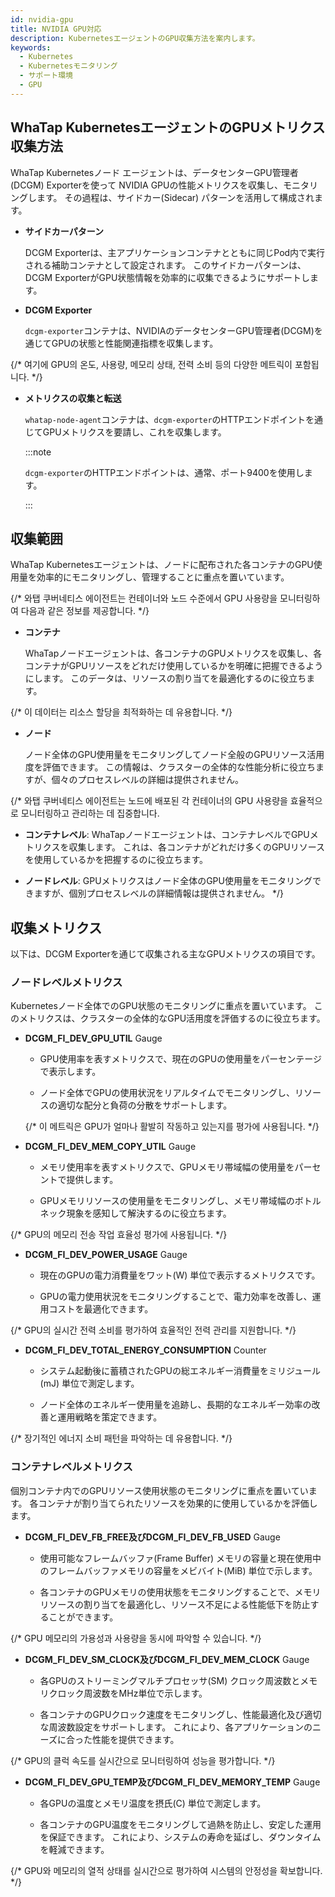 ```yaml
---
id: nvidia-gpu
title: NVIDIA GPU対応
description: KubernetesエージェントのGPU収集方法を案内します。
keywords:
  - Kubernetes
  - Kubernetesモニタリング
  - サポート環境
  - GPU
---
```


## WhaTap KubernetesエージェントのGPUメトリクス収集方法

WhaTap Kubernetesノード エージェントは、データセンターGPU管理者(DCGM) Exporterを使って NVIDIA GPUの性能メトリクスを収集し、モニタリングします。 その過程は、サイドカー(Sidecar) パターンを活用して構成されます。

- **サイドカーパターン**

  DCGM Exporterは、主アプリケーションコンテナとともに同じPod内で実行される補助コンテナとして設定されます。 このサイドカーパターンは、DCGM ExporterがGPU状態情報を効率的に収集できるようにサポートします。

- **DCGM Exporter** 

  `dcgm-exporter`コンテナは、NVIDIAのデータセンターGPU管理者(DCGM)を通じてGPUの状態と性能関連指標を収集します。 

{/* 여기에 GPU의 온도, 사용량, 메모리 상태, 전력 소비 등의 다양한 메트릭이 포함됩니다. */}

- **メトリクスの収集と転送** 

  `whatap-node-agent`コンテナは、`dcgm-exporter`のHTTPエンドポイントを通じてGPUメトリクスを要請し、これを収集します。 

  :::note 

  `dcgm-exporter`のHTTPエンドポイントは、通常、ポート9400を使用します。

  :::

## 収集範囲

WhaTap Kubernetesエージェントは、ノードに配布された各コンテナのGPU使用量を効率的にモニタリングし、管理することに重点を置いています。

{/* 와탭 쿠버네티스 에이전트는 컨테이너와 노드 수준에서 GPU 사용량을 모니터링하여 다음과 같은 정보를 제공합니다.  */}

- **コンテナ**

  WhaTapノードエージェントは、各コンテナのGPUメトリクスを収集し、各コンテナがGPUリソースをどれだけ使用しているかを明確に把握できるようにします。 このデータは、リソースの割り当てを最適化するのに役立ちます。

{/* 이 데이터는 리소스 할당을 최적화하는 데 유용합니다. */}

- **ノード**

  ノード全体のGPU使用量をモニタリングしてノード全般のGPUリソース活用度を評価できます。 この情報は、クラスターの全体的な性能分析に役立ちますが、個々のプロセスレベルの詳細は提供されません。

{/* 와탭 쿠버네티스 에이전트는 노드에 배포된 각 컨테이너의 GPU 사용량을 효율적으로 모니터링하고 관리하는 데 집중합니다.

- **コンテナレベル**: WhaTapノードエージェントは、コンテナレベルでGPUメトリクスを収集します。 これは、各コンテナがどれだけ多くのGPUリソースを使用しているかを把握するのに役立ちます。

- **ノードレベル**: GPUメトリクスはノード全体のGPU使用量をモニタリングできますが、個別プロセスレベルの詳細情報は提供されません。 */}

## 収集メトリクス

以下は、DCGM Exporterを通じて収集される主なGPUメトリクスの項目です。 

### ノードレベルメトリクス

Kubernetesノード全体でのGPU状態のモニタリングに重点を置いています。 このメトリクスは、クラスターの全体的なGPU活用度を評価するのに役立ちます。

- **DCGM_FI_DEV_GPU_UTIL** <span class='type'>Gauge</span> 

  - GPU使用率を表すメトリクスで、現在のGPUの使用量をパーセンテージで表示します。 

  - ノード全体でGPUの使用状況をリアルタイムでモニタリングし、リソースの適切な配分と負荷の分散をサポートします。

  {/* 이 메트릭은 GPU가 얼마나 활발히 작동하고 있는지를 평가에 사용됩니다. */}

- **DCGM_FI_DEV_MEM_COPY_UTIL** <span class='type'>Gauge</span>

  - メモリ使用率を表すメトリクスで、GPUメモリ帯域幅の使用量をパーセントで提供します。 

  - GPUメモリリソースの使用量をモニタリングし、メモリ帯域幅のボトルネック現象を感知して解決するのに役立ちます。

{/* GPU의 메모리 전송 작업 효율성 평가에 사용됩니다. */}

- **DCGM_FI_DEV_POWER_USAGE** <span class='type'>Gauge</span>

  - 現在のGPUの電力消費量をワット(W) 単位で表示するメトリクスです。 

  - GPUの電力使用状況をモニタリングすることで、電力効率を改善し、運用コストを最適化できます。

{/* GPU의 실시간 전력 소비를 평가하여 효율적인 전력 관리를 지원합니다. */}

- **DCGM_FI_DEV_TOTAL_ENERGY_CONSUMPTION** <span class='type'>Counter</span>

  - システム起動後に蓄積されたGPUの総エネルギー消費量をミリジュール(mJ) 単位で測定します。 

  - ノード全体のエネルギー使用量を追跡し、長期的なエネルギー効率の改善と運用戦略を策定できます。

{/* 장기적인 에너지 소비 패턴을 파악하는 데 유용합니다. */}

### コンテナレベルメトリクス

個別コンテナ内でのGPUリソース使用状態のモニタリングに重点を置いています。 各コンテナが割り当てられたリソースを効果的に使用しているかを評価します。

- **DCGM_FI_DEV_FB_FREE及びDCGM_FI_DEV_FB_USED** <span class='type'>Gauge</span>

  - 使用可能なフレームバッファ(Frame Buffer) メモリの容量と現在使用中のフレームバッファメモリの容量をメビバイト(MiB) 単位で示します。 

  - 各コンテナのGPUメモリの使用状態をモニタリングすることで、メモリリソースの割り当てを最適化し、リソース不足による性能低下を防止することができます。

{/* GPU 메모리의 가용성과 사용량을 동시에 파악할 수 있습니다. */}

- **DCGM_FI_DEV_SM_CLOCK及びDCGM_FI_DEV_MEM_CLOCK** <span class='type'>Gauge</span>

  - 各GPUのストリーミングマルチプロセッサ(SM) クロック周波数とメモリクロック周波数をMHz単位で示します。 

  - 各コンテナのGPUクロック速度をモニタリングし、性能最適化及び適切な周波数設定をサポートします。 これにより、各アプリケーションのニーズに合った性能を提供できます。

{/* GPU의 클럭 속도를 실시간으로 모니터링하여 성능을 평가합니다. */}

- **DCGM_FI_DEV_GPU_TEMP及びDCGM_FI_DEV_MEMORY_TEMP** <span class='type'>Gauge</span>

  - 各GPUの温度とメモリ温度を摂氏(C) 単位で測定します。 

  - 各コンテナのGPU温度をモニタリングして過熱を防止し、安定した運用を保証できます。 これにより、システムの寿命を延ばし、ダウンタイムを軽減できます。

{/* GPU와 메모리의 열적 상태를 실시간으로 평가하여 시스템의 안정성을 확보합니다. */}
